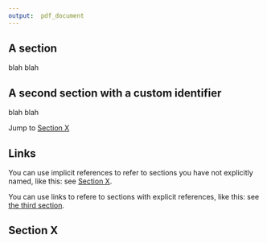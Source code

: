 ```yaml
---
output:  pdf_document
---
```


## A section

blah blah

## A second section with a custom identifier {#custom}

blah blah

Jump to [Section X]

## Links

You can use implicit references to refer to sections
you have not explicitly named, like this: 
see [Section X]. 

You can use links to refere to sections with explicit
references, like this: see [the third section](#custom).

## Section X
